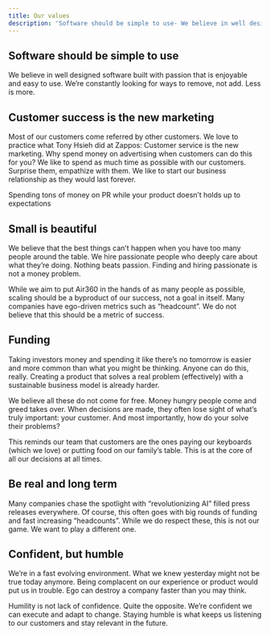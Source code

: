 ```yaml
---
title: Our values
description: 'Software should be simple to use- We believe in well designed software built with passion that is enjoyable and easy to use. We’re constantly looking for ways to remove, not add. Less is more.'
---
```


## Software should be simple to use

We believe in well designed software built with passion that is enjoyable and easy to use.
We’re constantly looking for ways to remove, not add. Less is more.

## Customer success is the new marketing

Most of our customers come referred by other customers.
We love to practice what Tony Hsieh did at Zappos: Customer service is the new marketing.
Why spend money on advertising when customers can do this for you?
We like to spend as much time as possible with our customers. Surprise them, empathize with them.
We like to start our business relationship as they would last forever.

Spending tons of money on PR while your product doesn’t holds up to expectations

## Small is beautiful

We believe that the best things can’t happen when you have too many people around the table.
We hire passionate people who deeply care about what they’re doing. Nothing beats passion.
Finding and hiring passionate is not a money problem.

While we aim to put Air360 in the hands of as many people as possible, scaling should be a byproduct of our success, not a goal in itself.
Many companies have ego-driven metrics such as “headcount”.
We do not believe that this should be a metric of success.

## Funding

Taking investors money and spending it like there’s no tomorrow is easier and more common than what you might be thinking.
Anyone can do this, really. Creating a product that solves a real problem (effectively) with a sustainable business model is already harder.

We believe all these do not come for free. Money hungry people come and greed takes over.
When decisions are made, they often lose sight of what’s truly important: your customer.
And most importantly, how do your solve their problems?

This reminds our team that customers are the ones paying our keyboards (which we love) or putting food on our family’s table.
This is at the core of all our decisions at all times.

## Be real and long term

Many companies chase the spotlight with “revolutionizing AI” filled press releases everywhere.
Of course, this often goes with big rounds of funding and fast increasing “headcounts”.
While we do respect these, this is not our game. We want to play a different one.

## Confident, but humble

We’re in a fast evolving environment.
What we knew yesterday might not be true today anymore.
Being complacent on our experience or product would put us in trouble.
Ego can destroy a company faster than you may think.

Humility is not lack of confidence. Quite the opposite.
We’re confident we can execute and adapt to change.
Staying humble is what keeps us listening to our customers and stay relevant in the future.
